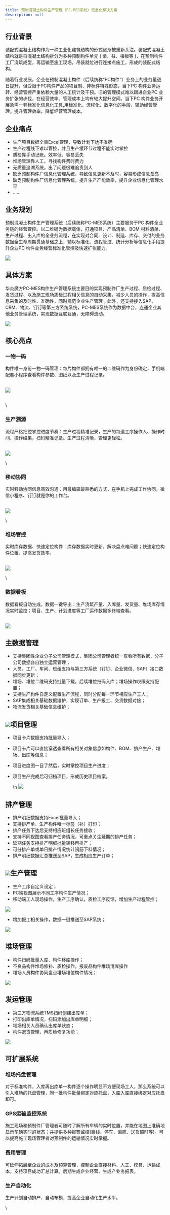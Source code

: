 ```yaml
---
title: 预制混凝土构件生产管理（PC-MES系统）信息化解决方案
description: null
---
```


## 行业背景

装配式混凝土结构作为一种工业化建筑结构的形式逐渐被重新关注。装配式混凝土结构就是将混凝土结构拆分为多种预制构件单元 ( 梁、柱、楼板等 )，在预制构件工厂浇筑成型，再运输至施工现场，吊装就位进行连接点施工，形成的装配式结构。

随着行业发展，企业在预制混凝土构件（后续统称“PC构件”）业务上的业务量逐日提升，但受限于PC构件产品的项目制、非标件特殊形态，当下PC 构件业务运转、经营管控严重依赖大量的人工统计及干预。旧的管理模式难以跟进企业PC 业务扩张的步伐，在经营效率、管理成本上均有较大提升空间。当下PC 构件业务开展急需一套标准化信息化工具,用标准化、流程化、数字化的手段，辅助经营管理，提升管理效率，降低经营管理成本。

## 企业痛点

* 生产项目数据全靠Excel管理，导致计划下达不准确
* 生产过程线下难以管控，并且生产缓环节过程不能实时掌控
* 质检靠手动记账。效率低、容易丢失
* 堆场管理靠人工，寻找构件费时费力
* 无质量追溯系统，出了问题很难追责到人
* 缺乏预制构件厂信息化管理系统，导致信息更新不及时，容易形成信息孤岛
* 缺乏预制构件厂信息化管理系统，提升生产产能效率，提升企业信息化管理水平
* ……

## 业务规划

预制混凝土构件生产管理系统（后续统称PC-MES系统）主要服务于PC 构件全业务链的经营管控。以二维码为数据载体，打通项目、产品清单、BOM 材料清单、生产过程、出入库的全业务流程，在实现对合同、设计、制造、库存、交付的业务数据全生命周期贯通基础之上，辅以标准化、流程管控、统计分析等信息化手段提升企业PC 构件业务经营标准化管控及快速扩张能力。

 ![](https://console.steedos.cn/api/files/images/dir8Lremy77GdhgSi)

## 具体方案

华炎魔方PC-MES构件生产管理系统主要目的实现预制件厂生产过程、质检过程、发货过程、以及施工现场质检过程相关信息的自动采集，减少人员的操作，提高信息采集的及时性、准确性，同时规范企业生产管理；此外，还支持接入SAP、CRM、物流、钉钉等第三方系统系统，PC-MES系统作为数据中台，连通企业其他业务管理系统，实现数据互联互通，无障碍流动。

 ![](https://console.steedos.cn/api/files/images/ondthQE7Y83ZpPzpn)

## 核心亮点

### 一物一码

构件唯一身份一物一码管理：每片构件都拥有唯一的二维码作为身份确定，手机端配套小程序查看构件参数、图纸以及生产过程记录。

\
 ![](https://console.steedos.cn/api/files/images/ui9J9887n9cQo2mRc)

\
\
### 生产溯源

流程严格把控掌控进度节奏：生产过程精准记录，生产的每道工序操作人、操作时间、操作结果，扫码精准记录。生产过程清晰，管理更轻松。

\
 ![](https://console.steedos.cn/api/files/images/yaXANtdeePYRWyEoT)

\
### 移动协同

实时移动协同信息高效沟通：用最编辑最熟悉的方式，在手机上完成工作协同，微信小程序、钉钉就是你的工作台。

\
 ![](https://console.steedos.cn/api/files/images/LvZF6KWcHH46uAFfp)

\
### 堆场管控

实时库存数据、快速定位构件：库存数据实时更新，解决盘点难问题；快速定位构件位置，提高发货效率。

\
 ![](https://console.steedos.cn/api/files/images/EFqEbzT7YLpszTcpF)

\
### 数据看板

数据看板自动生成，数据一键导出：生产浇筑产量、入库量、发货量、堆场库存情况实时监控；项目、生产、计划进度等工厂运作数据多终端查看。

\
 ![](https://console.steedos.cn/api/files/images/FD5hokGhnwuWefCC4)

## 主数据管理

* 支持集团性企业分子公司管理模式，集团公司管理者统一查看所有数据，分子公司数据各自独立运营管理；
* 人员、工厂、车间、班组支持与第三方系统（钉钉、企业微信、SAP）接口数据同步更新；
* 堆场、堆位二维码支持批量下载，后续堆位扫码入库；堆场操作权限支持配置；
* 支持生产构件自定义配置生产流程，同时分配每一环节相应生产工人；
* SAP集成相关基础数据维护，实现订单、生产报工、交货数据对接；
* 物流发货相关基础信息维护；

##  ![](https://console.steedos.cn/api/files/images/igaC55TL7NZ5X9SFP)项目管理

* 项目卡片数据支持批量导入；
* 项目卡片可以直接穿透查看所有相关对象信息如构件、BOM、排产生产、堆场、出库等信息；
* 项目进度图一目了然后，实时掌控项目生产进度；
* 项目生产完成后可归档项目，形成历史项目档案。

   \n  ![](https://console.steedos.cn/api/files/images/iJsXvCwB7ihZDwK9b)

## 排产管理

* 排产明细数据支持Excel批量导入；
* 支持排产单、生产构件唯一标签（补）打印；
* 排产任务下达后支持相应班组长任务接收；
* 支持不同视图查看排产任务情况，可重点关注延期的排产任务；
* 延期任务支持排产明细批量转移再排产；
* 可分排产单或单日排产情况统计钢筋下料情况；
* 排产明细数据汇总推送至SAP，生成相应生产订单；

##  ![](https://console.steedos.cn/api/files/images/Z6mgY6WdoQnEi5b3d)生产管理

* 生产工序自定义设定；
* PC端视图展示不同工序构件生产情况；
* 移动端工人现场操作，生产工序确认，质检工序反馈，增加生产过程管控；

 ![](https://console.steedos.cn/api/files/images/h54YHbtE8N8X5w4zJ)

* 增加报工相关操作，数据一键推送至SAP系统；

 ![](https://console.steedos.cn/api/files/images/ak7LJBCjwhEk9XmYj)

## 堆场管理

* 构件扫码批量入库、构件移库操作；
* 不良品构件堆场修补、质检操作，报废品构件堆场清库操作
* 堆场人员构件协同盘点堆场堆位构件情况；

 ![](https://console.steedos.cn/api/files/images/nmj3tDAw3XKueGvb6)

## 发运管理

* 第三方物流系统TMS扫码创建出库单；
* 打印出库单情况，扫码添加出库单明细；
* 堆场相关人员确认出库单状态；
* 构件退货管理，再质检修复功能；

 ![](https://console.steedos.cn/api/files/images/dFEPWMmMAjyDrnSKg)

## 可扩展系统

### 堆场托盘管理

对于标准构件，入库再出库单一构件逐个操作明显不方便现场工人，那么系统可以引入堆场的托盘管理，同一批构件批量绑定对应托盘，入库入库直接绑定对应托盘即可。

### GPS运输监控系统

施工现场和预制件厂管理者可随时了解所有车辆的实时位置，并能在地图上准确地显示车辆实时的状态；并提供多种报警监控(离线、停车、偏航、送货超时等)。可以提高施工现场管理者对预制件的运输情况实时掌握。

### 费用管理

可延伸拓展至企业的成本及预算管理，控制企业直接材料、人工、模具、运输成本，支持项目成功汇总计算。后期生成企业经营、生成产业务报表。

### 生产自动化

生产计划自动排产、自动布模，提高企业自动化生产水平。

\
